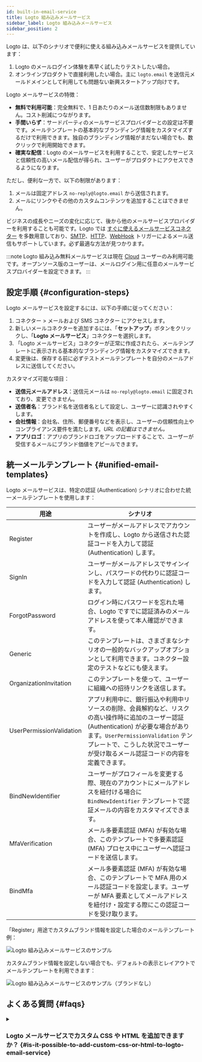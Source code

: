 ```yaml
---
id: built-in-email-service
title: Logto 組み込みメールサービス
sidebar_label: Logto 組み込みメールサービス
sidebar_position: 2
---
```


Logto は、以下のシナリオで便利に使える組み込みメールサービスを提供しています：

1. Logto のメールログイン体験を素早く試したりテストしたい場合。
2. オンラインプロダクトで直接利用したい場合。主に `logto.email` を送信元メールドメインとして利用しても問題ない新興スタートアップ向けです。

Logto メールサービスの特徴：

- **無料で利用可能**：完全無料で、1 日あたりのメール送信数制限もありません。コスト削減につながります。
- **手間いらず**：サードパーティのメールサービスプロバイダーとの設定は不要です。メールテンプレートの基本的なブランディング情報をカスタマイズするだけで利用できます。独自のブランディング情報がまだない場合でも、数クリックで利用開始できます。
- **確実な配信**：Logto のメールサービスを利用することで、安定したサービスと信頼性の高いメール配信が得られ、ユーザーがプロダクトにアクセスできるようになります。

ただし、便利な一方で、以下の制限があります：

1. メールは固定アドレス `no-reply@logto.email` から送信されます。
2. メールにリンクやその他のカスタムコンテンツを追加することはできません。

ビジネスの成長やニーズの変化に応じて、後から他のメールサービスプロバイダーを利用することも可能です。Logto では [すぐに使えるメールサービスコネクター](/connectors/email-connectors#popular-email-providers) を多数用意しており、[SMTP](/integrations/smtp)、[HTTP](/integrations/http-email)、[WebHook](/developers/webhooks) トリガーによるメール送信もサポートしています。必ず最適な方法が見つかります。

:::note
Logto 組み込み無料メールサービスは現在 [Cloud](https://cloud.logto.io/) ユーザーのみ利用可能です。オープンソース版のユーザーは、メールログイン用に任意のメールサービスプロバイダーを設定できます。
:::

## 設定手順 \{#configuration-steps}

Logto メールサービスを設定するには、以下の手順に従ってください：

1. <CloudLink to="/connectors/passwordless">コネクター > メールおよび SMS コネクター</CloudLink>
   にアクセスします。
2. 新しいメールコネクターを追加するには、「**セットアップ**」ボタンをクリックし、「**Logto メールサービス**」コネクターを選択します。
3. 「Logto メールサービス」コネクターが正常に作成されたら、メールテンプレートに表示される基本的なブランディング情報をカスタマイズできます。
4. 変更後は、保存する前に必ずテストメールテンプレートを自分のメールアドレスに送信してください。

カスタマイズ可能な項目：

- **送信元メールアドレス**：送信元メールは `no-reply@logto.email` に固定されており、変更できません。
- **送信者名**：ブランド名を送信者名として設定し、ユーザーに認識されやすくします。
- **会社情報**：会社名、住所、郵便番号などを表示し、ユーザーの信頼性向上やコンプライアンス要件を満たします。_URL の記載はできません。_
- **アプリロゴ**：アプリのブランドロゴをアップロードすることで、ユーザーが受信するメールにブランド価値をアピールできます。

## 統一メールテンプレート \{#unified-email-templates}

Logto メールサービスは、特定の認証 (Authentication) シナリオに合わせた統一メールテンプレートを使用します：

| 用途                     | シナリオ                                                                                                                                                                                                                                                        |
| ------------------------ | --------------------------------------------------------------------------------------------------------------------------------------------------------------------------------------------------------------------------------------------------------------- |
| Register                 | ユーザーがメールアドレスでアカウントを作成し、Logto から送信された認証コードを入力して認証 (Authentication) します。                                                                                                                                            |
| SignIn                   | ユーザーがメールアドレスでサインインし、パスワードの代わりに認証コードを入力して認証 (Authentication) します。                                                                                                                                                  |
| ForgotPassword           | ログイン時にパスワードを忘れた場合、Logto ですでに認証済みのメールアドレスを使って本人確認ができます。                                                                                                                                                          |
| Generic                  | このテンプレートは、さまざまなシナリオの一般的なバックアップオプションとして利用できます。コネクター設定のテストなどにも使えます。                                                                                                                              |
| OrganizationInvitation   | このテンプレートを使って、ユーザーに組織への招待リンクを送信します。                                                                                                                                                                                            |
| UserPermissionValidation | アプリ利用中に、銀行振込や利用中リソースの削除、会員解約など、リスクの高い操作時に追加のユーザー認証 (Authentication) が必要な場合があります。`UserPermissionValidation` テンプレートで、こうした状況でユーザーが受け取るメール認証コードの内容を定義できます。 |
| BindNewIdentifier        | ユーザーがプロフィールを変更する際、現在のアカウントにメールアドレスを紐付ける場合に `BindNewIdentifier` テンプレートで認証メールの内容をカスタマイズできます。                                                                                                 |
| MfaVerification          | メール多要素認証 (MFA) が有効な場合、このテンプレートで多要素認証 (MFA) プロセス中にユーザーへ認証コードを送信します。                                                                                                                                          |
| BindMfa                  | メール多要素認証 (MFA) が有効な場合、このテンプレートで MFA 用のメール認証コードを設定します。ユーザーが MFA 要素としてメールアドレスを紐付け・設定する際にこの認証コードを受け取ります。                                                                       |

「Register」用途でカスタムブランド情報を設定した場合のメールテンプレート例：

<img
  src="/img/assets/logto-email-service-template-sample.png"
  alt="Logto 組み込みメールサービスのサンプル"
/>

カスタムブランド情報を設定しない場合でも、デフォルトの表示とレイアウトでメールテンプレートを利用できます：

<img
  src="/img/assets/logto-email-service-template-sample-without-branding.png"
  alt="Logto 組み込みメールサービスのサンプル（ブランドなし）"
/>

## よくある質問 \{#faqs}

<details>
<summary>

### Logto メールサービスでカスタム CSS や HTML を追加できますか？ \{#is-it-possible-to-add-custom-css-or-html-to-logto-email-service}

</summary>

Logto の組み込みメールサービスでは、カスタム CSS や HTML はサポートされていません。変更できるのは汎用的なブランディング要素のみです。すべてのテナントが同じ IP アドレスと送信元アドレスを共有しているため、組み込みメールサービスの安定性を維持する目的でこの制限があります。詳細は「[メール配信を改善する要因](https://blog.logto.io/verification-email-delivery#factors-to-improve-email-delivery)」をご覧ください。

メールテンプレートをカスタマイズしたい場合は、AWS Direct Mail、SendGrid、Mailgun、Postmark、SMTP など他のメールコネクターの利用をおすすめします。

</details>
